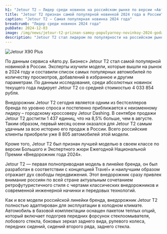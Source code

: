 ```yaml
---
h1: "Jetour T2 — Лидер среди новинок на российском рынке по версии «Авто.ру. Бизнес»"
title: "Jetour T2 признан самой популярной новинкой 2024 года в России"
caption: "Jetour T2 — Самая популярная новинка 2024 года"
breadcrumb: "Лидер среди новинок 2024 года"
pubDate: 2024-12-03
image: /img/news/jetour-t2-priznan-samoy-populyarnoy-novinkoy-2024-goda-v-rossii/thumb.webp
description: "Jetour T2 стал лидером по популярности на российском рынке автомобилей в 2024 году, согласно данным сервиса «Авто.ру. Бизнес». Узнайте, почему этот SUV привлек внимание покупателей и какие характеристики сделали его фаворитом."
---
```




<picture>
    <source media="(min-width: 1025px)" srcset="/img/news/jetour-t2-priznan-samoy-populyarnoy-novinkoy-2024-goda-v-rossii/banner.webp" />
    <source media="(min-width: 320px)" srcset="/img/news/jetour-t2-priznan-samoy-populyarnoy-novinkoy-2024-goda-v-rossii/thumb.webp" />
    <img src="/img/news/jetour-t2-priznan-samoy-populyarnoy-novinkoy-2024-goda-v-rossii/banner.webp" class="mb-10" alt="Jetour X90 Plus" />
</picture>

По данным сервиса «Авто.ру. Бизнес» Jetour T2 стал самой популярной новинкой в России. Эксперты изучили модели, которые вышли на рынок в 2024 году и составили список самых популярных автомобилей по количеству просмотров, добавлений в избранное и другим параметрам. По данным исследования, среди абсолютных новинок текущего года лидирует Jetour T2 со средней стоимостью 4 033 854 рубля.

Внедорожник Jetour T2 сегодня является одним из бестселлеров бренда по уровню спроса и постепенно приближается к неизменному лидеру – городскому кроссоверу Jetour Dashing. В сентябре продажи Jetour T2 достигли 1 437 единиц, что на 8,5% больше, чем в августе. Таким образом, первый месяц осени оказался для Jetour T2 самым удачным за всю историю его продаж в России. Всего российские клиенты приобрели уже 8 805 автомобилей этой модели.

Кроме того, Jetour T2 был признан лучшей моделью в своем классе по версии Большого и Экспертного жюри Ежегодной Национальной Премии «Внедорожник года 2024».

Jetour T2 — первая полноприводная модель в линейке бренда, он был разработан в соответствии с концепцией Travel+ и наилучшим образом отражает дух свободы передвижения. Этот внедорожник сразу привлек внимание россиян по всей стране актуальным сочетанием ретрофутуристичного стиля с чертами классических внедорожников и современной инженерной начинки и передовых технологий.

Как и все модели российской линейки бренда, внедорожник Jetour T2 полностью адаптирован для эксплуатации в холодном климате. Автомобиль в базовой комплектации оснащен пакетом теплых опций, который включает подогрев передних форсунок стеклоомывателя, лобового стекла, боковых зеркал заднего вида, рулевого колеса, передних сидений, сидений второго ряда, заднего стекла.

<SpecialSalonsInfo dataFormName="Узнать подробнее. Лидер среди новинок 2024 года" />
